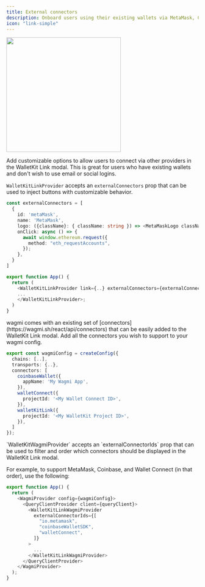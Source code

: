 ```yaml
---
title: External connectors
description: Onboard users using their existing wallets via MetaMask, Coinbase, or WalletConnect
icon: "link-simple"
---
```


<Frame>
  <img width="300" noZoom src="/images/connect_external_connectors.png" />
</Frame>

Add customizable options to allow users to connect via other providers in the WalletKit Link modal. This is great for users who have existing wallets and don't wish to use email or social logins.

<Tabs>

<Tab title="React">

`WalletKitLinkProvider` accepts an `externalConnectors` prop that can be used to inject buttons with customizable behavior.

```typescript
const externalConnectors = [
  {
    id: 'metaMask',
    name: 'MetaMask',
    logo: ({className}: { className: string }) => <MetaMaskLogo className={className}/>,
    onClick: async () => {
      await window.ethereum.request({
        method: "eth_requestAccounts",
      });
    },
  }
]

export function App() {
  return (
    <WalletKitLinkProvider link={..} externalConnectors={externalConnectors}>
    ...
    </WalletKitLinkProvider>;
  )
}
```

</Tab>

<Tab title="wagmi">
wagmi comes with an existing set of [connectors](https://wagmi.sh/react/api/connectors) that can be easily added to the WalletKit Link modal.

<Steps>

<Step title="Add connectors to wagmi">
Add all the connectors you wish to support to your wagmi config.

```typescript
export const wagmiConfig = createConfig({
  chains: [..],
  transports: {..},
  connectors: [
    coinbaseWallet({
      appName: 'My Wagmi App',
    }),
    walletConnect({
      projectId: '<My Wallet Connect ID>',
    }),
    walletKitLink({
      projectId: '<My WalletKit Project ID>',
    }),
  ]
});
```

</Step>

<Step title="Configure WalletKitLinkWagmiProvider">
`WalletKitWagmiProvider` accepts an `externalConnectorIds` prop that can be used to filter and order which connectors should be displayed in the WalletKit Link modal.

For example, to support MetaMask, Coinbase, and Wallet Connect (in that order), use the following:

```typescript
export function App() {
  return (
    <WagmiProvider config={wagmiConfig}>
      <QueryClientProvider client={queryClient}>
        <WalletKitLinkWagmiProvider
          externalConnectorIds={[
            "io.metamask",
            "coinbaseWalletSDK",
            "walletConnect",
          ]}
        >
          ...
        </WalletKitLinkWagmiProvider>
      </QueryClientProvider>
    </WagmiProvider>
  );
}
```

</Step>

</Steps>

</Tab>

</Tabs>

